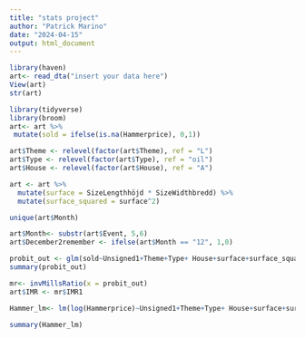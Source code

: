 ---
title: "stats project"
author: "Patrick Marino"
date: "2024-04-15"
output: html_document
---

```{r}
library(haven)
art<- read_dta("insert your data here")
View(art)
str(art)
```

```{r}
library(tidyverse)
library(broom)
art<- art %>%
 mutate(sold = ifelse(is.na(Hammerprice), 0,1))

art$Theme <- relevel(factor(art$Theme), ref = "L")
art$Type <- relevel(factor(art$Type), ref = "oil")
art$House <- relevel(factor(art$House), ref = "A")

art <- art %>%
  mutate(surface = SizeLengthhöjd * SizeWidthbredd) %>%
  mutate(surface_squared = surface^2)

unique(art$Month)

art$Month<- substr(art$Event, 5,6)
art$December2remember <- ifelse(art$Month == "12", 1,0)
```


```{r}
probit_out <- glm(sold~Unsigned1+Theme+Type+ House+surface+surface_squared + December2remember+factor(Artist)+Year, data = art, family = binomial(link = "probit"))
summary(probit_out)
```

```{r}
mr<- invMillsRatio(x = probit_out)
art$IMR <- mr$IMR1
```

```{r}
Hammer_lm<- lm(log(Hammerprice)~Unsigned1+Theme+Type+ House+surface+surface_squared + December2remember+Artist+Year+IMR, data = art)

summary(Hammer_lm)
```






